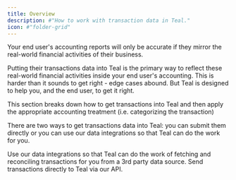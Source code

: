 ```yaml
---
title: Overview
description: #"How to work with transaction data in Teal."
icon: #"folder-grid"
---
```


Your end user's accounting reports will only be accurate if they mirror the real-world financial activities of their business. 

Putting their transactions data into Teal is the primary way to reflect these real-world financial activities inside your 
end user's accounting. This is harder than it sounds to get right - edge cases abound. But Teal is designed to help you, and the 
end user, to get it right. 

This section breaks down how to get transactions into Teal and then apply the appropriate accounting treatment (i.e. categorizing 
the transaction)

There are two ways to get transactions data into Teal: you can submit them directly or you can use our data integrations so that 
Teal can do the work for you. 

<CardGroup cols={2}>
  <Card title="Data integrations" icon="square-1" href="/accounting_package/platform_gl/transactions/data_integrations">
    Use our data integrations so that Teal can do the work of fetching and reconciling transactions for you from a 3rd party data source.
  </Card>
  <Card title="Submitting transactions" icon="square-2" href="/accounting_package/platform_gl/transactions/submitting_transactions/create_ledger">
    Send transactions directly to Teal via our API.
  </Card>
</CardGroup>



